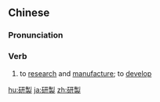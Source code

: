 {{also|研制}}
==Chinese==
{{zh-forms|s=研制}}

===Pronunciation===
{{zh-pron
|m=yánzhì
|c=jin4 zai3
|mn=qz,tw,xm:gián-chè/zz:gián-chì
|cat=v
}}

===Verb===
{{zh-verb}}

# to [[research]] and [[manufacture]]; to [[develop]]

{{zh-cat|Intermediate}}

[[hu:研製]]
[[ja:研製]]
[[zh:研製]]